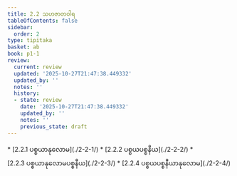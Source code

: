 ```yaml
---
title: 2.2 သဟဇာတဝါရ
tableOfContents: false
sidebar:
  order: 2
type: tipitaka
basket: ab
book: p1-1
review:
  current: review
  updated: '2025-10-27T21:47:38.449332'
  updated_by: ''
  notes: ''
  history:
  - state: review
    date: '2025-10-27T21:47:38.449332'
    updated_by: ''
    notes: ''
    previous_state: draft
---
```



<ReviewStatus review={frontmatter.review} showDetails={true} />

<HypothesisAnnotation frontmatter={frontmatter} />

<DynamicBreadcrumb />



<TableOfContents book="p1-1" section="2.2">
* [2.2.1 ပစ္စယာနုလောမ](./2-2-1/)
* [2.2.2 ပစ္စယပစ္စနီယ](./2-2-2/)
* [2.2.3 ပစ္စယာနုလောမပစ္စနီယ](./2-2-3/)
* [2.2.4 ပစ္စယပစ္စနီယာနုလောမ](./2-2-4/)
</TableOfContents>